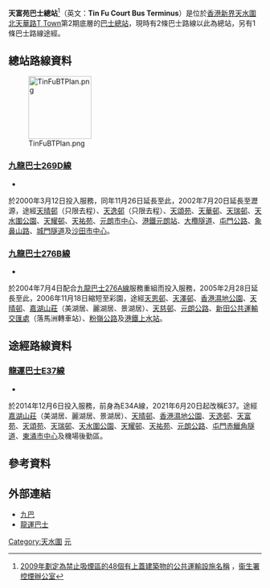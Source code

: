 {{Infobox HK Bus terminus 
| image= TinFuBusTerminus2017.jpg 
| name= 天富苑巴士總站
| engname= Tin Fu Court Bus Terminus 
| district= [[元朗區|元朗區]]
| area= 天恆／天富／天逸／天恩／俊宏軒
| street= [[香港天水圍街道列表|天華路]][[天Town|天Town]]第2期底層
| coordinates= {{Coord|22|27|44.63|N|113|59|55.04|E}}
| opendate= 2000年11月10日
| terminate= [[九巴|九巴]]<br>[[九龍巴士269D線|269D]]、[[九龍巴士276B線|276B]]
| via= [[龍運巴士|龍運巴士]]<br>[[龍運巴士E37線|E37]]
| feeder= [[香港輕鐵|輕鐵]][[頌富站|頌富站]]（705、706、751、751P、761P）
| nearbystreets= [[天瑞路|天瑞路]]、[[天城路_(香港)|天城路]]
| nearbysights= [[T_Town|T Town]]、[[天恩商場|天恩商場]]
| notes= 
| alternative=
| bgcolor= green 
| fontcolor= white
}}

'''天富苑巴士總站'''<ref>[http://www.tco.gov.hk/tc_chi/legislation/covered_pti.html 2009年劃定為禁止吸煙區的48個有上蓋建築物的公共運輸設施名稱] {{Wayback|url=http://www.tco.gov.hk/tc_chi/legislation/covered_pti.html |date=20141108232915 }}，[[衞生署控煙辦公室|衞生署控煙辦公室]]</ref>（英文：'''Tin Fu Court Bus Terminus'''）是位於[[香港|香港]][[新界|新界]][[天水圍北|天水圍北]][[香港天水圍街道列表|天華路]][[T_Town|T Town]]第2期底層的[[巴士總站|巴士總站]]，現時有2條巴士路線以此為總站，另有1條巴士路線途經。

==總站路線資料==
[[File:TinFuBTPlan.png|125px]]
===[[九龍巴士269D線|九龍巴士269D線]]===
*{{模板:HK Bus Route KLNT Show:269D|format=inline}}
於2000年3月12日投入服務，同年11月26日延長至此，2002年7月20日延長至瀝源，途經[[天晴邨|天晴邨]]（只限去程）、[[天逸邨|天逸邨]]（只限去程）、[[天頌苑|天頌苑]]、[[天華邨|天華邨]]、[[天瑞邨|天瑞邨]]、[[天水圍公園|天水圍公園]]、[[天耀邨|天耀邨]]、[[天祐苑|天祐苑]]、[[元朗市中心|元朗市中心]]、[[港鐵|港鐵]][[元朗站_(西鐵綫)|元朗站]]、[[大欖隧道|大欖隧道]]、[[屯門公路|屯門公路]]、[[象鼻山路|象鼻山路]]、[[城門隧道|城門隧道]]及[[沙田市中心|沙田市中心]]。

===[[九龍巴士276B線|九龍巴士276B線]]===
*{{模板:HK Bus Route KLNT Show:276B|format=inline}}
於2004年7月4日配合[[九龍巴士276A線|九龍巴士276A線]]服務重組而投入服務，2005年2月28日延長至此，2006年11月18日縮短至彩園，途經[[天恩邨|天恩邨]]、[[天澤邨|天澤邨]]、[[香港濕地公園|香港濕地公園]]、[[天晴邨|天晴邨]]、[[嘉湖山莊|嘉湖山莊]]（美湖居、麗湖居、景湖居）、[[天慈邨|天慈邨]]、[[元朗公路|元朗公路]]、[[新田公共運輸交匯處|新田公共運輸交匯處]]（落馬洲轉車站）、[[粉嶺公路|粉嶺公路]]及[[港鐵|港鐵]][[上水站_(香港)|上水站]]。

==途經路線資料==
===[[龍運巴士E37線|龍運巴士E37線]]===
*{{HK Bus Route Lantau|E37|inline}}
於2014年12月6日投入服務，前身為E34A線，2021年6月20日起改稱E37。途經[[嘉湖山莊|嘉湖山莊]]（美湖居、麗湖居、景湖居）、[[天晴邨|天晴邨]]、[[香港濕地公園|香港濕地公園]]、[[天逸邨|天逸邨]]、[[天富苑|天富苑]]、[[天頌苑|天頌苑]]、[[天瑞邨|天瑞邨]]、[[天水圍公園|天水圍公園]]、[[天耀邨|天耀邨]]、[[天祐苑|天祐苑]]、[[元朗公路|元朗公路]]、[[屯門赤鱲角隧道|屯門赤鱲角隧道]]、[[東涌市中心|東涌市中心]]及機場後勤區。

==參考資料==
{{reflist}}

==外部連結==
*[http://www.kmb.hk/ 九巴] {{Wayback|url=http://www.kmb.hk/ |date=20121206050156 }}
*[http://www.lwb.hk/ 龍運巴士] {{Wayback|url=http://www.lwb.hk/ |date=20120425142404 }}

{{香港元朗區巴士總站列表}}

[[Category:天水圍|Category:天水圍]]
[[Category:香港公共運輸交匯處|元]]
